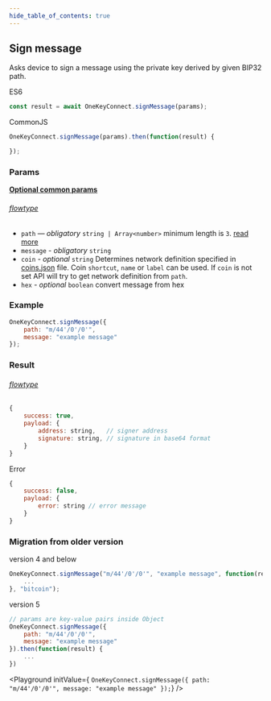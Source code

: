```yaml
---
hide_table_of_contents: true
---
```


## Sign message

Asks device to sign a message using the private key derived by given BIP32 path.

ES6
```javascript
const result = await OneKeyConnect.signMessage(params);
```

CommonJS
```javascript
OneKeyConnect.signMessage(params).then(function(result) {

});
```

### Params
[****Optional common params****](./commonParams)
###### [flowtype](https://github.com/OneKeyHQ/connect/blob/onekey/src/js/types/params.js#L131-L135)
* `path` — *obligatory* `string | Array<number>` minimum length is `3`. [read more](./path)
* `message` - *obligatory* `string`
* `coin` - *optional* `string` Determines network definition specified in [coins.json](https://github.com/OneKeyHQ/connect/blob/onekey/src/data/coins.json) file. Coin `shortcut`, `name` or `label` can be used. If `coin` is not set API will try to get network definition from `path`.
* `hex` - *optional* `boolean` convert message from hex

### Example
```javascript
OneKeyConnect.signMessage({
    path: "m/44'/0'/0'",
    message: "example message"
});
```

### Result
###### [flowtype](https://github.com/OneKeyHQ/connect/blob/onekey/src/js/types/response.js#L113-L116)
```javascript
{
    success: true,
    payload: {
        address: string,   // signer address
        signature: string, // signature in base64 format
    }
}
```
Error
```javascript
{
    success: false,
    payload: {
        error: string // error message
    }
}
```

### Migration from older version

version 4 and below
```javascript
OneKeyConnect.signMessage("m/44'/0'/0'", "example message", function(result) {
    ...
}, "bitcoin");
```
version 5
```javascript
// params are key-value pairs inside Object
OneKeyConnect.signMessage({
    path: "m/44'/0'/0'",
    message: "example message"
}).then(function(result) {
    ...
})
```



<Playground
    initValue={
`OneKeyConnect.signMessage({
    path: "m/44'/0'/0'",
    message: "example message"
});`}
/>

